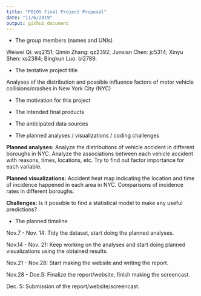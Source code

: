 ```yaml
---
title: "P8105 Final Project Proposal"
date: "11/6/2019"
output: github_document
---
```



* The group members (names and UNIs)

Weiwei Qi: wq2151; Qimin Zhang: qz2392; Junxian Chen: jc5314; Xinyu Shen: xs2384; Bingkun Luo: bl2789.

* The tentative project title

Analyses of the distribution and possible influence factors of motor vehicle collisions/crashes in New York City (NYC)


* The motivation for this project


* The intended final products


* The anticipated data sources


* The planned analyses / visualizations / coding challenges

**Planned analyses:** Analyze the distributions of vehicle accident in different boroughs in NYC. Analyze the associations between each vehicle accident with reasons, times, locations, etc. Try to find out factor importance for each variable.

**Planned visualizations:** Accident heat map indicating the location and time of incidence happened in each area in NYC. Comparisons of incidence rates in different boroughs.

**Challenges:**  Is it possible to find a statistical model to make any useful predictions?

* The planned timeline

Nov.7 - Nov. 14: Tidy the dataset, start doing the planned analyses.


Nov.14 - Nov. 21: Keep working on the analyses and start doing planned visualizations using the obtained results.

Nov.21 - Nov.28: Start making the website and writing the report.

Nov.28 - Dce.5: Finalize the report/website, finish making the screencast.

Dec. 5: Submission of the report/website/screencast.

